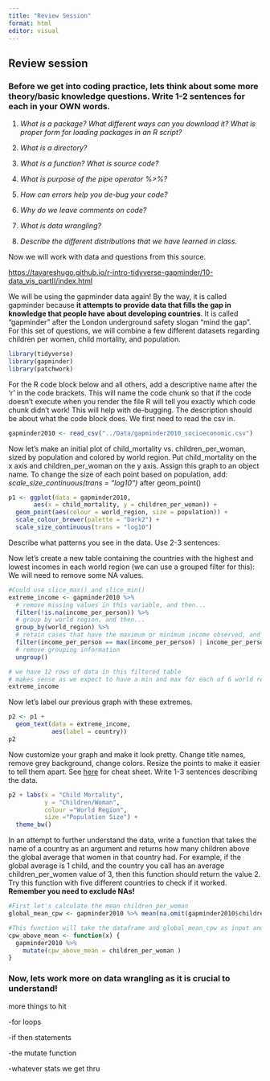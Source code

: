 ```yaml
---
title: "Review Session"
format: html
editor: visual
---
```


## Review session

### Before we get into coding practice, lets think about some more theory/basic knowledge questions. Write 1-2 sentences for each in your OWN words.

1.  *What is a package? What different ways can you download it? What is proper form for loading packages in an R script?*

2.  *What is a directory?*

3.  *What is a function? What is source code?*

4.  *What is purpose of the pipe operator %\>%?*

5.  *How can errors help you de-bug your code?*

6.  *Why do we leave comments on code?*

7.  *What is data wrangling?*

8.  *Describe the different distributions that we have learned in class.*

Now we will work with data and questions from this source.

<https://tavareshugo.github.io/r-intro-tidyverse-gapminder/10-data_vis_partII/index.html>

We will be using the gapminder data again! By the way, it is called gapminder because **it attempts to provide data that fills the gap in knowledge that people have about developing countries**. It is called "gapminder" after the London underground safety slogan "mind the gap". For this set of questions, we will combine a few different datasets regarding children per women, child mortality, and population.

```r
library(tidyverse)
library(gapminder)
library(patchwork)
```

For the R code block below and all others, add a descriptive name after the 'r' in the code brackets. This will name the code chunk so that if the code doesn't execute when you render the file R will tell you exactly which code chunk didn't work! This will help with de-bugging. The description should be about what the code block does. We first need to read the csv in.

```r

gapminder2010 <- read_csv("../Data/gapminder2010_socioeconomic.csv")
```

Now let's make an initial plot of child_mortality vs. children_per_woman, sized by population and colored by world region. Put child_mortality on the x axis and children_per_woman on the y axis. Assign this graph to an object name. To change the size of each point based on population, add: *scale_size_continuous(trans = "log10")* after geom_point()

```r
p1 <- ggplot(data = gapminder2010, 
       aes(x = child_mortality, y = children_per_woman)) +
  geom_point(aes(colour = world_region, size = population)) +
  scale_colour_brewer(palette = "Dark2") +
  scale_size_continuous(trans = "log10")

```

Describe what patterns you see in the data. Use 2-3 sentences:

Now let’s create a new table containing the countries with the highest and lowest incomes in each world region (we can use a grouped filter for this): We will need to remove some NA values.

```r
#Could use slice_max() and slice_min()
extreme_income <- gapminder2010 %>% 
  # remove missing values in this variable, and then...
  filter(!is.na(income_per_person)) %>% 
  # group by world region, and then...
  group_by(world_region) %>% 
  # retain cases that have the maximum or minimum income observed, and then...
  filter(income_per_person == max(income_per_person) | income_per_person == min(income_per_person)) %>% 
  # remove grouping information
  ungroup()

# we have 12 rows of data in this filtered table
# makes sense as we expect to have a min and max for each of 6 world regions
extreme_income
```

Now let's label our previous graph with these extremes.

```r
p2 <- p1 + 
  geom_text(data = extreme_income,
            aes(label = country))
p2
```

Now customize your graph and make it look pretty. Change title names, remove grey background, change colors. Resize the points to make it easier to tell them apart. See [here](https://www.maths.usyd.edu.au/u/UG/SM/STAT3022/r/current/Misc/data-visualization-2.1.pdf) for cheat sheet. Write 1-3 sentences describing the data.

```r
p2 + labs(x = "Child Mortality", 
          y = "Children/Woman",
          colour ="World Region", 
          size ="Population Size") +
  theme_bw()
```

In an attempt to further understand the data, write a function that takes the name of a country as an argument and returns how many children above the global average that women in that country had. For example, if the global average is 1 child, and the country you call has an average children_per_women value of 3, then this function should return the value 2. Try this function with five different countries to check if it worked. **Remember you need to exclude NAs!**

```r
#First let's calculate the mean children_per_woman
global_mean_cpw <- gapminder2010 %>% mean(na.omit(gapminder2010$children_per_woman))

#This function will take the dataframe and global_mean_cpw as input and return a new column of the data set of how many additional children woman have
cpw_above_mean <- function(x) {
  gapminder2010 %>%
    mutate(cpw_above_mean = children_per_woman )
}

```

### Now, lets work more on data wrangling as it is crucial to understand!

more things to hit

-for loops

-if then statements

-the mutate function

-whatever stats we get thru
